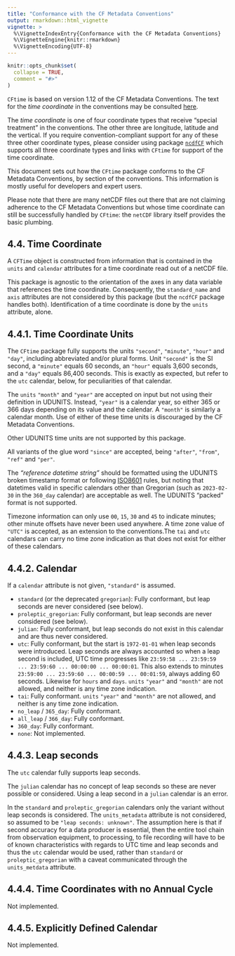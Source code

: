 ```yaml
---
title: "Conformance with the CF Metadata Conventions"
output: rmarkdown::html_vignette
vignette: >
  %\VignetteIndexEntry{Conformance with the CF Metadata Conventions}
  %\VignetteEngine{knitr::rmarkdown}
  %\VignetteEncoding{UTF-8}
---
```


```r
knitr::opts_chunk$set(
  collapse = TRUE,
  comment = "#>"
)
```

`CFtime` is based on version 1.12 of the CF Metadata Conventions. The text for
the *time coordinate* in the conventions may be consulted [here](https://cfconventions.org/Data/cf-conventions/cf-conventions-1.12/cf-conventions.html#time-coordinate).

The *time coordinate* is one of four coordinate types that receive "special
treatment" in the conventions. The other three are longitude, latitude and the
vertical. If you require convention-compliant support for any of these three
other coordinate types, please consider using package [`ncdfCF`](https://cran.r-project.org/package=ncdfCF) which supports all three
coordinate types and links with `CFtime` for support of the time coordinate.

This document sets out how the `CFtime` package conforms to the CF Metadata
Conventions, by section of the conventions. This information is mostly useful
for developers and expert users.

Please note that there are many netCDF files out there that are not claiming 
adherence to the CF Metadata Conventions but whose time coordinate can still be 
successfully handled by `CFtime`: the `netCDF` library itself provides the basic
plumbing.

## 4.4. Time Coordinate

A `CFTime` object is constructed from information that is contained in the 
`units` and `calendar` attributes for a time coordinate read out of a netCDF 
file.

This package is agnostic to the orientation of the axes in any data variable
that references the time coordinate. Consequently, the `standard_name` and 
`axis` attributes are not considered by this package (but the `ncdfCF` package
handles both). Identification of a time coordinate is done by the `units`
attribute, alone.

## 4.4.1. Time Coordinate Units

The `CFtime` package fully supports the units `"second"`, `"minute"`, `"hour"` 
and `"day"`, including abbreviated and/or plural forms. Unit `"second"` is the
SI second, a `"minute"` equals 60 seconds, an `"hour"` equals 3,600 seconds,
and a `"day"` equals 86,400 seconds. This is exactly as expected, but refer to
the `utc` calendar, below, for peculiarities of that calendar.

The `units` `"month"` and `"year"` are accepted on input but not using their
definition in UDUNITS. Instead, `"year"` is a calendar year, so either 365 or
366 days depending on its value and the calendar. A `"month"` is similarly a
calendar month. Use of either of these time units is discouraged by the CF
Metadata Conventions.

Other UDUNITS time units are not supported by this package.

All variants of the glue word `"since"` are accepted, being `"after"`, `"from"`,
`"ref"` and `"per"`.

The *"reference datetime string"* should be formatted using the UDUNITS broken
timestamp format or following [ISO8601](https://en.wikipedia.org/wiki/ISO_8601)
rules, but noting that datetimes valid in specific calendars other than
Gregorian (such as `2023-02-30` in the `360_day` calendar) are acceptable as
well. The UDUNITS "packed" format is not supported.

Timezone information can only use `00`, `15`, `30` and `45` to indicate minutes;
other minute offsets have never been used anywhere. A time zone value of `"UTC"`
is accepted, as an extension to the conventions.The `tai` and `utc` calendars 
can carry no time zone indication as that does not exist for either of these 
calendars.

## 4.4.2. Calendar

If a `calendar` attribute is not given, `"standard"` is assumed.

* `standard` (or the deprecated `gregorian`): Fully conformant, but leap seconds
are never considered (see below).
* `proleptic_gregorian`: Fully conformant, but leap seconds are never considered
(see below).
* `julian`: Fully conformant, but leap seconds do not exist in this calendar and
are thus never considered.
* `utc`: Fully conformant, but the start is `1972-01-01` when leap seconds were
introduced. Leap seconds are always accounted so when a leap second is included,
UTC time progresses like `23:59:58 ... 23:59:59 ... 23:59:60 ... 00:00:00 ... 00:00:01`.
This also extends to minutes `23:59:00 ... 23:59:60 ... 00:00:59 ... 00:01:59`, 
always adding 60 seconds. Likewise for `hours` and `days`. `units` `"year"` and 
`"month"` are not allowed, and neither is any time zone indication.
* `tai`: Fully conformant. `units` `"year"` and `"month"` are not allowed, and 
neither is any time zone indication.
* `no_leap` / `365_day`: Fully conformant.
* `all_leap` / `366_day`: Fully conformant.
* `360_day`: Fully conformant.
* `none`: Not implemented.

## 4.4.3. Leap seconds

The `utc` calendar fully supports leap seconds.

The `julian` calendar has no concept of leap seconds so these are never
possible or considered. Using a leap second in a `julian` calendar is an error.

In the `standard` and `proleptic_gregorian` calendars only the variant without
leap seconds is considered. The `units_metadata` attribute is not considered, so
assumed to be `"leap seconds: unknown"`. The assumption here is that if second
accuracy for a data producer is essential, then the entire tool chain from
observation equipment, to processing, to file recording will have to be of
known characteristics with regards to UTC time and leap seconds and thus the
`utc` calendar would be used, rather than `standard` or `proleptic_gregorian`
with a caveat communicated through the `units_metdata` attribute.

## 4.4.4. Time Coordinates with no Annual Cycle

Not implemented.

## 4.4.5. Explicitly Defined Calendar

Not implemented.
